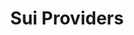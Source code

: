 ---
title: "Sui Providers"
description: "The Alyra supports seamless execution on the Sui network by integrating key decentralized exchanges (DEXs) and bridge protocols. Below is a breakdown of the supported providers, their roles, and integration notes."
---